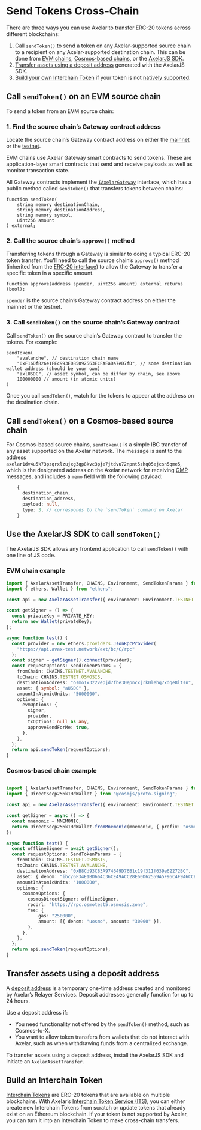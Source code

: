 # Send Tokens Cross-Chain

There are three ways you can use Axelar to transfer ERC-20 tokens across different blockchains:

1. Call `sendToken()` to send a token on any Axelar-supported source chain to a recipient on any Axelar-supported destination chain. This can be done from [EVM chains](/dev/send-tokens/introduction#call-sendtoken-on-an-evm-source-chain), [Cosmos-based chains](/dev/send-tokens/introduction#call-sendtoken-on-a-cosmos-based-source-chain), or the [AxelarJS SDK](/dev/send-tokens/introduction#use-the-axelarjs-sdk-to-call-sendtoken).
1. [Transfer assets using a deposit address](/dev/send-tokens/introduction#transfer-assets-using-a-deposit-address) generated with the AxelarJS SDK.
1. [Build your own Interchain Token](/dev/send-tokens/introduction#build-an-interchain-token) if your token is not [natively supported](/dev/reference/mainnet-contract-addresses#assets).

## Call `sendToken()` on an EVM source chain

To send a token from an EVM source chain:

### 1. Find the source chain’s Gateway contract address 

Locate the source chain’s Gateway contract address on either the [mainnet](/dev/reference/mainnet-contract-addresses) or the [testnet](/dev/reference/testnet-contract-addresses).

EVM chains use Axelar Gateway smart contracts to send tokens. These are application-layer smart contracts that send and receive payloads as well as monitor transaction state.

All Gateway contracts implement the [`IAxelarGateway`](https://github.com/axelarnetwork/axelar-cgp-solidity/blob/main/contracts/interfaces/IAxelarGateway.sol) interface, which has a public method called `sendToken()` that transfers tokens between chains:

```solidity
function sendToken(
    string memory destinationChain,
    string memory destinationAddress,
    string memory symbol,
    uint256 amount
) external;
```

### 2. Call the source chain’s `approve()` method

Transferring tokens through a Gateway is similar to doing a typical ERC-20 token transfer. You’ll need to call the source chain’s `approve()` method (inherited from the [ERC-20 interface](https://ethereum.org/en/developers/docs/standards/tokens/erc-20/)) to allow the Gateway to transfer a specific token in a specific amount.

```solidity
function approve(address spender, uint256 amount) external returns (bool);
```

`spender` is the source chain’s Gateway contract address on either the mainnet or the testnet.

### 3. Call `sendToken()` on the source chain’s Gateway contract

Call `sendToken()` on the source chain’s Gateway contract to transfer the tokens. For example:

```solidity
sendToken(
    "avalanche", // destination chain name
    "0xF16DfB26e1FEc993E085092563ECFAEaDa7eD7fD", // some destination wallet address (should be your own)
    "axlUSDC", // asset symbol, can be differ by chain, see above
    100000000 // amount (in atomic units)
)
```

Once you call `sendToken()`, watch for the tokens to appear at the address on the destination chain.

## Call `sendToken()` on a Cosmos-based source chain

For Cosmos-based source chains, `sendToken()` is a simple IBC transfer of any asset supported on the Axelar network. The message is sent to the address `axelar1dv4u5k73pzqrxlzujxg3qp8kvc3pje7jtdvu72npnt5zhq05ejcsn5qme5`, which is the designated address on the Axelar network for receiving [GMP](/dev/general-message-passing/overview) messages, and includes a `memo` field with the following payload:

```typescript
    {
      destination_chain,
      destination_address,
      payload: null,
      type: 3, // corresponds to the `sendToken` command on Axelar
    }
```

## Use the AxelarJS SDK to call `sendToken()`

The AxelarJS SDK allows any frontend application to call `sendToken()` with one line of JS code.

### EVM chain example

```typescript
import { AxelarAssetTransfer, CHAINS, Environment, SendTokenParams } from "@axelar-network/axelarjs-sdk";
import { ethers, Wallet } from "ethers";

const api = new AxelarAssetTransfer({ environment: Environment.TESTNET });

const getSigner = () => {
  const privateKey = PRIVATE_KEY;
  return new Wallet(privateKey);
};

async function test() {
  const provider = new ethers.providers.JsonRpcProvider(
    "https://api.avax-test.network/ext/bc/C/rpc"
  );
  const signer = getSigner().connect(provider);
  const requestOptions: SendTokenParams = {
    fromChain: CHAINS.TESTNET.AVALANCHE,
    toChain: CHAINS.TESTNET.OSMOSIS,
    destinationAddress: "osmo1x3z2vepjd7fhe30epncxjrk0lehq7xdqe8ltsn",
    asset: { symbol: "aUSDC" },
    amountInAtomicUnits: "5000000",
    options: {
      evmOptions: {
        signer,
        provider,
        txOptions: null as any,
        approveSendForMe: true,
      },
    },
  };
  return api.sendToken(requestOptions);
}
```

### Cosmos-based chain example

```typescript

import { AxelarAssetTransfer, CHAINS, Environment, SendTokenParams } from "@axelar-network/axelarjs-sdk";
import { DirectSecp256k1HdWallet } from "@cosmjs/proto-signing";

const api = new AxelarAssetTransfer({ environment: Environment.TESTNET });

const getSigner = async () => {
  const mnemonic = MNEMONIC;
  return DirectSecp256k1HdWallet.fromMnemonic(mnemonic, { prefix: "osmo" });
};

async function test() {
  const offlineSigner = await getSigner();
  const requestOptions: SendTokenParams = {
    fromChain: CHAINS.TESTNET.OSMOSIS,
    toChain: CHAINS.TESTNET.AVALANCHE,
    destinationAddress: "0xB8Cd93C83A974649D76B1c19f311f639e62272BC",
    asset: { denom: "ibc/6F34E1BD664C36CE49ACC28E60D62559A5F96C4F9A6CCE4FC5A67B2852E24CFE" }, //aUSDC
    amountInAtomicUnits: "1000000",
    options: {
      cosmosOptions: {
        cosmosDirectSigner: offlineSigner,
        rpcUrl: "https://rpc.osmotest5.osmosis.zone",
        fee: {
            gas: "250000",
            amount: [{ denom: "uosmo", amount: "30000" }],
        },
      },
    },
  };
  return api.sendToken(requestOptions);
}
```

## Transfer assets using a deposit address

A [deposit address](/dev/axelarjs-sdk/token-transfer-dep-addr) is a temporary one-time address created and monitored by Axelar’s Relayer Services. Deposit addresses generally function for up to 24 hours.

Use a deposit address if:

- You need functionality not offered by the `sendToken()` method, such as Cosmos-to-X.
- You want to allow token transfers from wallets that do not interact with Axelar, such as when withdrawing funds from a centralized exchange.

To transfer assets using a deposit address, install the AxelarJS SDK and initiate an `AxelarAssetTransfer`.

## Build an Interchain Token

[Interchain Tokens](/dev/send-tokens/interchain-tokens/intro) are ERC-20 tokens that are available on multiple blockchains. With Axelar’s [Interchain Token Service (ITS)](https://axelar.network/interchaintokens), you can either create new Interchain Tokens from scratch or update tokens that already exist on an Ethereum blockchain. If your token is not supported by Axelar, you can turn it into an Interchain Token to make cross-chain transfers.